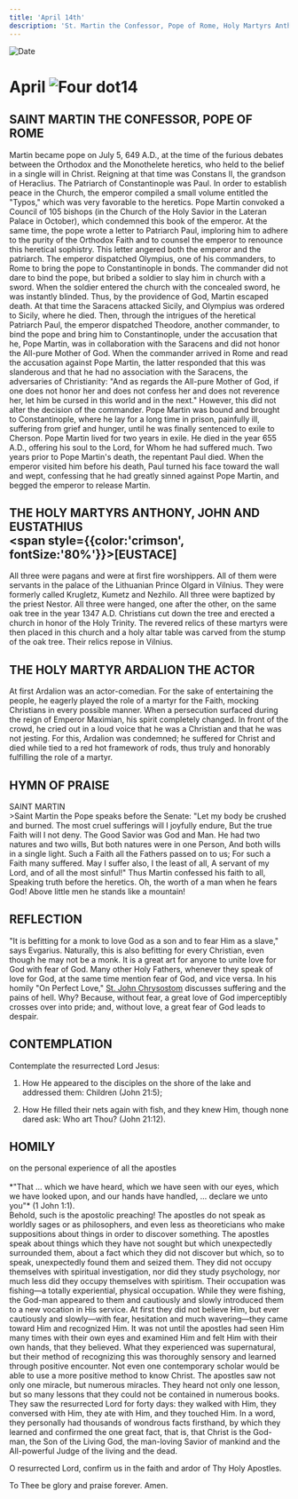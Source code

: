 ```yaml
---
title: 'April 14th'
description: 'St. Martin the Confessor, Pope of Rome, Holy Martyrs Anthony, John, and Eustathius, Holy Martyr Ardalion the Actor'
---
```


<RunningHead />
<Image src="/title-imprint.png" height={68} width={50} alt="Date" className="title-imprint"/>

# <div id="date">April <Image className="four-dot" src="/four-dot.png" height={15} width={15} alt="Four dot" />14</div>

## SAINT MARTIN THE CONFESSOR, POPE OF ROME

Martin became pope on July 5, 649 A.D., at the time of the furious debates between the Orthodox and the Monothelete heretics, who held to the belief in a single will in Christ. Reigning at that time was Constans II, the grandson of Heraclius. The Patriarch of Constantinople was Paul. In order to establish peace in the Church, the emperor compiled a small volume entitled the "Typos," which was very favorable to the heretics. Pope Martin convoked a Council of 105 bishops (in the Church of the Holy Savior in the Lateran Palace in October), which condemned this book of the emperor. At the same time, the pope wrote a letter to Patriarch Paul, imploring him to adhere to the purity of the Orthodox Faith and to counsel the emperor to renounce this heretical sophistry. This letter angered both the emperor and the patriarch. The emperor dispatched Olympius, one of his commanders, to Rome to bring the pope to Constantinople in bonds. The commander did not dare to bind the pope, but bribed a soldier to slay him in church with a sword. When the soldier entered the church with the concealed sword, he was instantly blinded. Thus, by the providence of God, Martin escaped death. At that time the Saracens attacked Sicily, and Olympius was ordered to Sicily, where he died. Then, through the intrigues of the heretical Patriarch Paul, the emperor dispatched Theodore, another commander, to bind the pope and bring him to Constantinople, under the accusation that he, Pope Martin, was in collaboration with the Saracens and did not honor the All-pure Mother of God. When the commander arrived in Rome and read the accusation against Pope Martin, the latter responded that this was slanderous and that he had no association with the Saracens, the adversaries of Christianity: "And as regards the All-pure Mother of God, if one does not honor her and does not confess her and does not reverence her, let him be cursed in this world and in the next." However, this did not alter the decision of the commander. Pope Martin was bound and brought to Constantinople, where he lay for a long time in prison, painfully ill, suffering from grief and hunger, until he was finally sentenced to exile to Cherson. Pope Martin lived for two years in exile. He died in the year 655 A.D., offering his soul to the Lord, for Whom he had suffered much. Two years prior to Pope Martin's death, the repentant Paul died. When the emperor visited him before his death, Paul turned his face toward the wall and wept, confessing that he had greatly sinned against Pope Martin, and begged the emperor to release Martin.

## THE HOLY MARTYRS ANTHONY, JOHN AND EUSTATHIUS <br /><span style={{color:'crimson', fontSize:'80%'}}>[EUSTACE]</span>

All three were pagans and were at first fire worshippers. All of them were servants in the palace of the Lithuanian Prince Olgard in Vilnius. They were formerly called Krugletz, Kumetz and Nezhilo. All three were baptized by the priest Nestor. All three were hanged, one after the other, on the same oak tree in the year 1347 A.D. Christians cut down the tree and erected a church in honor of the Holy Trinity. The revered relics of these martyrs were then placed in this church and a holy altar table was carved from the stump of the oak tree. Their relics repose in Vilnius.

## THE HOLY MARTYR ARDALION THE ACTOR

At first Ardalion was an actor-comedian. For the sake of entertaining the people, he eagerly played the role of a martyr for the Faith, mocking Christians in every possible manner. When a persecution surfaced during the reign of Emperor Maximian, his spirit completely changed. In front of the crowd, he cried out in a loud voice that he was a Christian and that he was not jesting. For this, Ardalion was condemned; he suffered for Christ and died while tied to a red hot framework of rods, thus truly and honorably fulfilling the role of a martyr.


## HYMN OF PRAISE
<div style={{textAlign:'center', color:'crimson', fontWeight:'bold'}}>
SAINT MARTIN
</div>
>Saint Martin the Pope speaks before the Senate:  
"Let my body be crushed and burned.  
The most cruel sufferings will I joyfully endure,  
But the true Faith will I not deny.  
The Good Savior was God and Man.  
He had two natures and two wills,  
But both natures were in one Person,  
And both wills in a single light.  
Such a Faith all the Fathers passed on to us;  
For such a Faith many suffered.  
May I suffer also, I the least of all,  
A servant of my Lord, and of all the most sinful!"  
Thus Martin confessed his faith to all,  
Speaking truth before the heretics.  
Oh, the worth of a man when he fears God!  
Above little men he stands like a mountain!  


## REFLECTION

"It is befitting for a monk to love God as a son and to fear Him as a slave," says Evgarius. Naturally, this is also befitting for every Christian, even though he may not be a monk. It is a great art for anyone to unite love for God with fear of God. Many other Holy Fathers, whenever they speak of love for God, at the same time mention fear of God, and vice versa. In his homily "On Perfect Love," [St. John Chrysostom](/november/13th) discusses suffering and the pains of hell. Why? Because, without fear, a great love of God imperceptibly crosses over into pride; and, without love, a great fear of God leads to despair.


## CONTEMPLATION

Contemplate the resurrected Lord Jesus:

1. How He appeared to the disciples on the shore of the lake and addressed them: Children (John 21:5);

2. How He filled their nets again with fish, and they knew Him, though none dared ask: Who art Thou? (John 21:12).


## HOMILY
<div style={{textAlign:'center', color:'crimson', fontWeight:'bold'}}>
on the personal experience of all the apostles
</div><br />
<div style={{textAlign:'right'}}>
*"That ... which we have heard, which we have seen with our eyes, which we have looked upon, and our hands have handled, ... declare we unto you"* (1 John 1:1).
</div>
Behold, such is the apostolic preaching! The apostles do not speak as worldly sages or as philosophers, and even less as theoreticians who make suppositions about things in order to discover something. The apostles speak about things which they have not sought but which unexpectedly surrounded them, about a fact which they did not discover but which, so to speak, unexpectedly found them and seized them. They did not occupy themselves with spiritual investigation, nor did they study psychology, nor much less did they occupy themselves with spiritism. Their occupation was fishing—a totally experiential, physical occupation. While they were fishing, the God-man appeared to them and cautiously and slowly introduced them to a new vocation in His service. At first they did not believe Him, but ever cautiously and slowly—with fear, hesitation and much wavering—they came toward Him and recognized Him. It was not until the apostles had seen Him many times with their own eyes and examined Him and felt Him with their own hands, that they believed.  What they experienced was supernatural, but their method of recognizing this was thoroughly sensory and learned through positive encounter. Not even one contemporary scholar would be able to use a more positive method to know Christ. The apostles saw not only one miracle, but numerous miracles. They heard not only one lesson, but so many lessons that they could not be contained in numerous books. They saw the resurrected Lord for forty days: they walked with Him, they conversed with Him, they ate with Him, and they touched Him. In a word, they personally had thousands of wondrous facts firsthand, by which they learned and confirmed the one great fact, that is, that Christ is the God-man, the Son of the Living God, the man-loving Savior of mankind and the All-powerful Judge of the living and the dead.

O resurrected Lord, confirm us in the faith and ardor of Thy Holy Apostles.

To Thee be glory and praise forever. Amen.